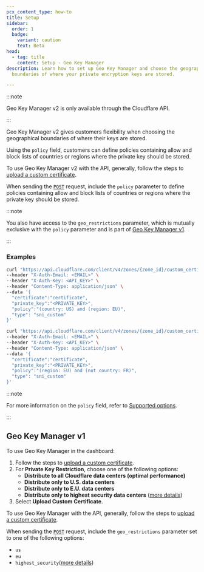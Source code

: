 ```yaml
---
pcx_content_type: how-to
title: Setup
sidebar:
  order: 1
  badge:
    variant: caution
    text: Beta
head:
  - tag: title
    content: Setup - Geo Key Manager
description: Learn how to set up Geo Key Manager and choose the geographical
  boundaries of where your private encryption keys are stored.

---
```



:::note


Geo Key Manager v2 is only available through the Cloudflare API.


:::

Geo Key Manager v2 gives customers flexibility when choosing the geographical boundaries of where their keys are stored.

Using the `policy` field, customers can define policies containing allow and block lists of countries or regions where the private key should be stored.

To use Geo Key Manager v2 with the API, generally, follow the steps to [upload a custom certificate](/ssl/edge-certificates/custom-certificates/uploading/#upload-a-custom-certificate).

When sending the [`POST`](/api/operations/custom-ssl-for-a-zone-create-ssl-configuration) request, include the `policy` parameter to define policies containing allow and block lists of countries or regions where the private key should be stored.

:::note


You also have access to the `geo_restrictions` parameter, which is mutually exclusive with the `policy` parameter and is part of [Geo Key Manager v1](#geo-key-manager-v1).


:::

### Examples

```bash title="Store private keys in the E.U. and the U.S."
curl "https://api.cloudflare.com/client/v4/zones/{zone_id}/custom_certificates" \
--header "X-Auth-Email: <EMAIL>" \
--header "X-Auth-Key: <API_KEY>" \
--header "Content-Type: application/json" \
--data '{
  "certificate":"certificate",
  "private_key":"<PRIVATE_KEY>",
  "policy":"(country: US) and (region: EU)",
  "type": "sni_custom"
}'
```

```bash title="Store private keys in the E.U., but not in France"
curl "https://api.cloudflare.com/client/v4/zones/{zone_id}/custom_certificates" \
--header "X-Auth-Email: <EMAIL>" \
--header "X-Auth-Key: <API_KEY>" \
--header "Content-Type: application/json" \
--data '{
  "certificate":"certificate",
  "private_key":"<PRIVATE_KEY>",
  "policy":"(region: EU) and (not country: FR)",
  "type": "sni_custom"
}'
```

:::note


For more information on the `policy` field, refer to [Supported options](/ssl/edge-certificates/geokey-manager/supported-options/).


:::

## Geo Key Manager v1

<Render file="geokey-manager-v1" />

<Tabs> <TabItem label="Dashboard">

To use Geo Key Manager in the dashboard:

1. Follow the steps to [upload a custom certificate](/ssl/edge-certificates/custom-certificates/uploading/#upload-a-custom-certificate).
2. For **Private Key Restriction**, choose one of the following options:
   * **Distribute to all Cloudflare data centers (optimal performance)**
   * **Distribute only to U.S. data centers**
   * **Distribute only to E.U. data centers**
   * **Distribute only to highest security data centers** ([more details](/ssl/edge-certificates/geokey-manager/supported-options/#highest-security-data-centers))
3. Select **Upload Custom Certificate**.

</TabItem>

<TabItem label="API">

To use Geo Key Manager with the API, generally, follow the steps to [upload a custom certificate](/ssl/edge-certificates/custom-certificates/uploading/#upload-a-custom-certificate).

When sending the [`POST`](/api/operations/custom-ssl-for-a-zone-create-ssl-configuration) request, include the `geo_restrictions` parameter set to one of the following options:

* `us`
* `eu`
* `highest_security`([more details](/ssl/edge-certificates/geokey-manager/supported-options/#highest-security-data-centers))

</TabItem> </Tabs>
